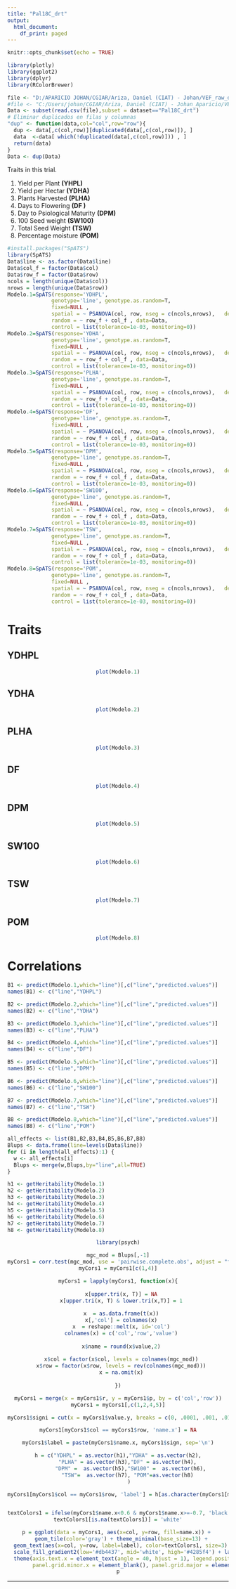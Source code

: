 ```yaml
---
title: "Pal18C_drt"
output: 
  html_document:
    df_print: paged
---
```



```r
knitr::opts_chunk$set(echo = TRUE)
```

```r
library(plotly)
library(ggplot2)
library(dplyr)
library(RColorBrewer)
```


```r
file <- "D:/APARICIO JOHAN/CGIAR/Ariza, Daniel (CIAT) - Johan/VEF_raw_data/all_merged_to_send.csv"
#file <- "C:/Users/johan/CGIAR/Ariza, Daniel (CIAT) - Johan_Aparicio/VEF_raw_data/all_merged_to_send.csv"
Data <- subset(read.csv(file),subset = dataset=="Pal18C_drt")
# Eliminar duplicados en filas y columnas
"dup" <- function(data,col="col",row="row"){
  dup <- data[,c(col,row)][duplicated(data[,c(col,row)]), ] 
  data  <-data[ which(!duplicated(data[,c(col,row)])) , ]
  return(data)
}
Data <- dup(Data)
```




Traits in this trial.

1. Yield per Plant **(YHPL)**
1. Yield per Hectar **(YDHA)**
1. Plants Harvested **(PLHA)**
1. Days to Flowering **(DF )**
1. Day to Psiological Maturity **(DPM)**
1. 100 Seed weight  **(SW100)** 
1. Total Seed Weight **(TSW)**
1. Percentage moisture **(POM)**


```r
#install.packages("SpATS")
library(SpATS)
Data$line <- as.factor(Data$line)
Data$col_f = factor(Data$col)
Data$row_f = factor(Data$row)
ncols = length(unique(Data$col))
nrows = length(unique(Data$row))
Modelo.1=SpATS(response='YDHPL',
              genotype='line', genotype.as.random=T,
              fixed=NULL ,
              spatial = ~ PSANOVA(col, row, nseg = c(ncols,nrows),   degree=c(3,3),nest.div=2),
              random = ~ row_f + col_f , data=Data,
              control = list(tolerance=1e-03, monitoring=0))
Modelo.2=SpATS(response='YDHA',
              genotype='line', genotype.as.random=T,
              fixed=NULL ,
              spatial = ~ PSANOVA(col, row, nseg = c(ncols,nrows),   degree=c(3,3),nest.div=2),
              random = ~ row_f + col_f , data=Data,
              control = list(tolerance=1e-03, monitoring=0))
Modelo.3=SpATS(response='PLHA',
              genotype='line', genotype.as.random=T,
              fixed=NULL ,
              spatial = ~ PSANOVA(col, row, nseg = c(ncols,nrows),   degree=c(3,3),nest.div=2),
              random = ~ row_f + col_f , data=Data,
              control = list(tolerance=1e-03, monitoring=0))
Modelo.4=SpATS(response='DF',
              genotype='line', genotype.as.random=T,
              fixed=NULL ,
              spatial = ~ PSANOVA(col, row, nseg = c(ncols,nrows),   degree=c(3,3),nest.div=2),
              random = ~ row_f + col_f , data=Data,
              control = list(tolerance=1e-03, monitoring=0))
Modelo.5=SpATS(response='DPM',
              genotype='line', genotype.as.random=T,
              fixed=NULL ,
              spatial = ~ PSANOVA(col, row, nseg = c(ncols,nrows),   degree=c(3,3),nest.div=2),
              random = ~ row_f + col_f , data=Data,
              control = list(tolerance=1e-03, monitoring=0))
Modelo.6=SpATS(response='SW100',
              genotype='line', genotype.as.random=T,
              fixed=NULL ,
              spatial = ~ PSANOVA(col, row, nseg = c(ncols,nrows),   degree=c(3,3),nest.div=2),
              random = ~ row_f + col_f , data=Data,
              control = list(tolerance=1e-03, monitoring=0))
Modelo.7=SpATS(response='TSW',
              genotype='line', genotype.as.random=T,
              fixed=NULL ,
              spatial = ~ PSANOVA(col, row, nseg = c(ncols,nrows),   degree=c(3,3),nest.div=2),
              random = ~ row_f + col_f , data=Data,
              control = list(tolerance=1e-03, monitoring=0))
Modelo.8=SpATS(response='POM',
              genotype='line', genotype.as.random=T,
              fixed=NULL ,
              spatial = ~ PSANOVA(col, row, nseg = c(ncols,nrows),   degree=c(3,3),nest.div=2),
              random = ~ row_f + col_f , data=Data,
              control = list(tolerance=1e-03, monitoring=0))
```



# Traits {.tabset .tabset-fade}

## YDHPL

<center>
```r
plot(Modelo.1)
```
</center>

## YDHA

<center>
```r
plot(Modelo.2)
```
</center>

## PLHA
<center>
```r
plot(Modelo.3)
```
</center>

## DF
<center>
```r
plot(Modelo.4)
```
</center>

## DPM

<center>
```r
plot(Modelo.5)
```
</center>

## SW100

<center>
```r
plot(Modelo.6)
```
</center>

## TSW

<center>
```r
plot(Modelo.7)
```
</center>

## POM

<center>
```r
plot(Modelo.8)
```
</center>





# Correlations 

```r
B1 <- predict(Modelo.1,which="line")[,c("line","predicted.values")]
names(B1) <- c("line","YDHPL")

B2 <- predict(Modelo.2,which="line")[,c("line","predicted.values")]
names(B2) <- c("line","YDHA")

B3 <- predict(Modelo.3,which="line")[,c("line","predicted.values")]
names(B3) <- c("line","PLHA")

B4 <- predict(Modelo.4,which="line")[,c("line","predicted.values")]
names(B4) <- c("line","DF")

B5 <- predict(Modelo.5,which="line")[,c("line","predicted.values")]
names(B5) <- c("line","DPM")

B6 <- predict(Modelo.6,which="line")[,c("line","predicted.values")]
names(B6) <- c("line","SW100")

B7 <- predict(Modelo.7,which="line")[,c("line","predicted.values")]
names(B7) <- c("line","TSW")

B8 <- predict(Modelo.8,which="line")[,c("line","predicted.values")]
names(B8) <- c("line","POM")

all_effects <- list(B1,B2,B3,B4,B5,B6,B7,B8)
Blups <- data.frame(line=levels(Data$line))
for (i in length(all_effects):1) {
  w <- all_effects[i]
  Blups <- merge(w,Blups,by="line",all=TRUE)
}

h1 <- getHeritability(Modelo.1)
h2 <- getHeritability(Modelo.2)
h3 <- getHeritability(Modelo.3)
h4 <- getHeritability(Modelo.4)
h5 <- getHeritability(Modelo.5)
h6 <- getHeritability(Modelo.6)
h7 <- getHeritability(Modelo.7)
h8 <- getHeritability(Modelo.8)
```


<center>
```r
library(psych)

mgc_mod = Blups[,-1]
myCors1 = corr.test(mgc_mod, use = 'pairwise.complete.obs', adjust = "fdr", alpha = 0.05)
myCors1 = myCors1[c(1,4)]

myCors1 = lapply(myCors1, function(x){
  
  x[upper.tri(x, T)] = NA
  x[upper.tri(x, T) & lower.tri(x,T)] = 1
  
  x  = as.data.frame(t(x))
  x[,'col'] = colnames(x)
  x  = reshape::melt(x, id='col')
  colnames(x) = c('col','row','value')
  
  x$name = round(x$value,2)
  
  x$col = factor(x$col, levels = colnames(mgc_mod))
  x$row = factor(x$row, levels = rev(colnames(mgc_mod)))
  x = na.omit(x)
  
})

myCors1 = merge(x = myCors1$r, y = myCors1$p, by = c('col','row'))
myCors1 = myCors1[,c(1,2,4,5)]

myCors1$signi = cut(x = myCors1$value.y, breaks = c(0, .0001, .001, .01, Inf), right = F, labels = c('***','**','*', 'ns'))

myCors1[myCors1$col == myCors1$row, 'name.x'] = NA

myCors1$label = paste(myCors1$name.x, myCors1$sign, sep='\n')

h = c("YDHPL" = as.vector(h1),"YDHA" = as.vector(h2),
      "PLHA" = as.vector(h3),"DF" = as.vector(h4),
        "DPM" =  as.vector(h5),"SW100" =  as.vector(h6),
      "TSW"=  as.vector(h7), "POM"=as.vector(h8)
       )

myCors1[myCors1$col == myCors1$row, 'label'] = h[as.character(myCors1[myCors1$col == myCors1$row, 'row'])]


textColors1 = ifelse(myCors1$name.x<0.6 & myCors1$name.x>=-0.7, 'black', 'white')
textColors1[is.na(textColors1)] = 'white'

p = ggplot(data = myCors1, aes(x=col, y=row, fill=name.x)) + 
  geom_tile(color='gray') + theme_minimal(base_size=13) +
  geom_text(aes(x=col, y=row, label=label), color=textColors1, size=3) +
  scale_fill_gradient2(low='#db4437', mid='white', high='#4285f4') + labs(x=NULL, y=NULL) +
  theme(axis.text.x = element_text(angle = 40, hjust = 1), legend.position='none',
        panel.grid.minor.x = element_blank(), panel.grid.major = element_blank())
p
```
</center>


----